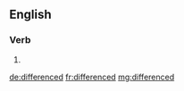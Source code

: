 ==English==

===Verb===
{{head|en|verb form}}

# {{en-past of|difference}}

[[de:differenced]]
[[fr:differenced]]
[[mg:differenced]]